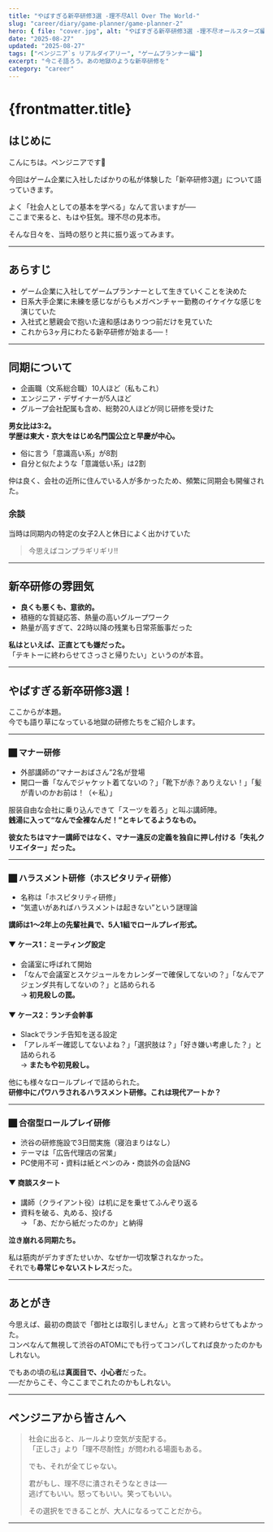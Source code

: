 ```yaml
---
title: "やばすぎる新卒研修3選 -理不尽All Over The World-"
slug: "career/diary/game-planner/game-planner-2"
hero: { file: "cover.jpg", alt: "やばすぎる新卒研修3選 -理不尽オールスターズ編-" }
date: "2025-08-27"
updated: "2025-08-27"
tags: ["ペンジニア`s リアルダイアリー", "ゲームプランナー編"]
excerpt: "今こそ語ろう。あの地獄のような新卒研修を"
category: "career"
---
```


# {frontmatter.title}

## はじめに
こんにちは。ペンジニアです🐧

今回はゲーム企業に入社したばかりの私が体験した「新卒研修3選」について語っていきます。

よく「社会人としての基本を学べる」なんて言いますが──  
ここまで来ると、もはや狂気。理不尽の見本市。

そんな日々を、当時の怒りと共に振り返ってみます。

---

## あらすじ

- ゲーム企業に入社してゲームプランナーとして生きていくことを決めた  
- 日系大手企業に未練を感じながらもメガベンチャー勤務のイケイケな感じを演じていた  
- 入社式と懇親会で抱いた違和感はありつつ前だけを見ていた  
- これから3ヶ月にわたる新卒研修が始まる──！

---

## 同期について

- 企画職（文系総合職）10人ほど（私もこれ）  
- エンジニア・デザイナーが5人ほど  
- グループ会社配属も含め、総勢20人ほどが同じ研修を受けた  

**男女比は3:2。**  
**学歴は東大・京大をはじめ名門国公立と早慶が中心。**  

- 俗に言う「意識高い系」が8割  
- 自分と似たような「意識低い系」は2割  

仲は良く、会社の近所に住んでいる人が多かったため、頻繁に同期会も開催された。  

### 余談
当時は同期内の特定の女子2人と休日によく出かけていた

> 今思えばコンプラギリギリ!!

---

## 新卒研修の雰囲気

- **良くも悪くも、意欲的。**  
- 積極的な質疑応答、熱量の高いグループワーク  
- 熱量が高すぎて、22時以降の残業も日常茶飯事だった  

**私はといえば、正直とても嫌だった。**  
「テキトーに終わらせてさっさと帰りたい」というのが本音。

---

## やばすぎる新卒研修3選！

ここからが本題。  
今でも語り草になっている地獄の研修たちをご紹介します。

---

### ⬛︎ マナー研修

- 外部講師の“マナーおばさん”2名が登場  
- 開口一番「なんでジャケット着てないの？」「靴下が赤？ありえない！」「髪が青いのかお前は！（←私）」  

服装自由な会社に乗り込んできて「スーツを着ろ」と叫ぶ講師陣。  
**銭湯に入って“なんで全裸なんだ！”とキレてるようなもの。**

**彼女たちはマナー講師ではなく、マナー違反の定義を独自に押し付ける「失礼クリエイター」だった。**

---

### ⬛︎ ハラスメント研修（ホスピタリティ研修）

- 名称は「ホスピタリティ研修」  
- “気遣いがあればハラスメントは起きない”という謎理論  

**講師は1〜2年上の先輩社員で、5人1組でロールプレイ形式。**

#### ▼ ケース1：ミーティング設定
- 会議室に呼ばれて開始  
- 「なんで会議室とスケジュールをカレンダーで確保してないの？」「なんでアジェンダ共有してないの？」と詰められる  
→ **初見殺しの罠。**

#### ▼ ケース2：ランチ会幹事
- Slackでランチ告知を送る設定  
- 「アレルギー確認してないよね？」「選択肢は？」「好き嫌い考慮した？」と詰められる  
→ **またもや初見殺し。**

他にも様々なロールプレイで詰められた。  
**研修中にパワハラされるハラスメント研修。これは現代アートか？**

---

### ⬛︎ 合宿型ロールプレイ研修

- 渋谷の研修施設で3日間実施（寝泊まりはなし）  
- テーマは「広告代理店の営業」  
- PC使用不可・資料は紙とペンのみ・商談外の会話NG  

#### ▼ 商談スタート
- 講師（クライアント役）は机に足を乗せてふんぞり返る  
- 資料を破る、丸める、投げる  
→ 「あ、だから紙だったのか」と納得  

**泣き崩れる同期たち。**

私は筋肉がデカすぎたせいか、なぜか一切攻撃されなかった。  
それでも**尋常じゃないストレス**だった。

---

## あとがき

今思えば、最初の商談で「御社とは取引しません」と言って終わらせてもよかった。  
コンペなんて無視して渋谷のATOMにでも行ってコンパしてれば良かったのかもしれない。

でもあの頃の私は**真面目で、小心者**だった。  
──だからこそ、今ここまでこれたのかもしれない。

---

## ペンジニアから皆さんへ

> 社会に出ると、ルールより空気が支配する。  
> 「正しさ」より「理不尽耐性」が問われる場面もある。  
>  
> でも、それが全てじゃない。  
>  
> 君がもし、理不尽に潰されそうなときは──  
> 逃げてもいい。怒ってもいい。笑ってもいい。  
>  
> その選択をできることが、大人になるってことだから。

---


